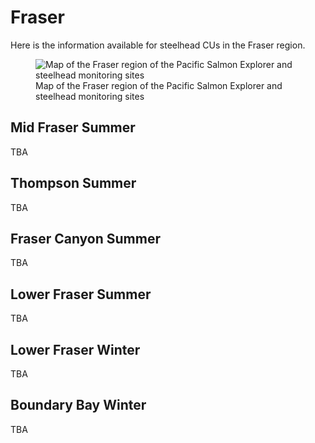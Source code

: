 # Fraser {#fraser}

Here is the information available for steelhead CUs in the Fraser region.

![Map of the Fraser region of the Pacific Salmon Explorer and steelhead monitoring sites](_bookdown_files/map_fraser_monitoring.png)


## Mid Fraser Summer

TBA

## Thompson Summer

TBA

## Fraser Canyon Summer 

TBA

## Lower Fraser Summer

TBA

## Lower Fraser Winter

TBA

## Boundary Bay Winter

TBA
